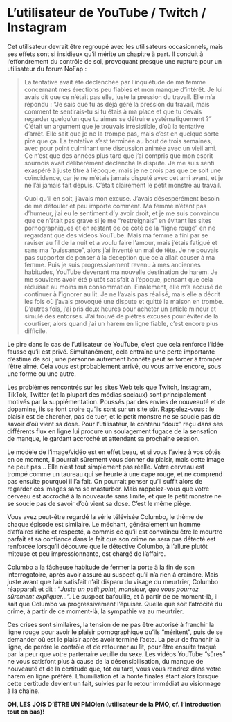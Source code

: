 # L'utilisateur de YouTube / Twitch / Instagram

Cet utilisateur devrait être regroupé avec les utilisateurs occasionnels, mais ses effets sont si insidieux qu'il mérite un chapitre à part. Il conduit à l'effondrement du contrôle de soi, provoquant presque une rupture pour un utilisateur du forum NoFap :

> La tentative avait été déclenchée par l'inquiétude de ma femme concernant mes érections peu fiables et mon manque d'intérêt. Je lui avais dit que ce n'était pas elle, juste la pression du travail. Elle m'a répondu : "Je sais que tu as déjà géré la pression du travail, mais comment te sentirais-tu si tu étais à ma place et que tu devais regarder quelqu'un que tu aimes se détruire systématiquement ?" C'était un argument que je trouvais irrésistible, d'où la tentative d'arrêt. Elle sait que je ne la trompe pas, mais c'est en quelque sorte pire que ça. La tentative s'est terminée au bout de trois semaines, avec pour point culminant une discussion animée avec un vieil ami. Ce n'est que des années plus tard que j'ai compris que mon esprit sournois avait délibérément déclenché la dispute. Je me suis senti exaspéré à juste titre à l'époque, mais je ne crois pas que ce soit une coïncidence, car je ne m'étais jamais disputé avec cet ami avant, et je ne l'ai jamais fait depuis. C'était clairement le petit monstre au travail.
>
> Quoi qu'il en soit, j'avais mon excuse. J'avais désespérément besoin de me défouler et peu importe comment. Ma femme n'étant pas d'humeur, j'ai eu le sentiment d'y avoir droit, et je me suis convaincu que ce n'était pas grave si je me "restreignais" en évitant les sites pornographiques et en restant de ce côté de la "ligne rouge" en ne regardant que des vidéos YouTube. Mais ma femme a fini par se raviser au fil de la nuit et a voulu faire l'amour, mais j'étais fatigué et sans ma "puissance", alors j'ai inventé un mal de tête. Je ne pouvais pas supporter de penser à la déception que cela allait causer à ma femme. Puis je suis progressivement revenu à mes anciennes habitudes, YouTube devenant ma nouvelle destination de harem. Je me souviens avoir été plutôt satisfait à l'époque, pensant que cela réduisait au moins ma consommation. Finalement, elle m'a accusé de continuer à l'ignorer au lit. Je ne l'avais pas réalisé, mais elle a décrit les fois où j'avais provoqué une dispute et quitté la maison en trombe. D'autres fois, j'ai pris deux heures pour acheter un article mineur et simulé des entorses. J'ai trouvé de piètres excuses pour éviter de la courtiser, alors quand j'ai un harem en ligne fiable, c'est encore plus difficile.

Le pire dans le cas de l'utilisateur de YouTube, c'est que cela renforce l'idée fausse qu'il est privé. Simultanément, cela entraîne une perte importante d'estime de soi ; une personne autrement honnête peut se forcer à tromper l'être aimé. Cela vous est probablement arrivé, ou vous arrive encore, sous une forme ou une autre.

Les problèmes rencontrés sur les sites Web tels que Twitch, Instagram, TikTok, Twitter (et la plupart des médias sociaux) sont principalement motivés par la supplémentation. Poussés par des envies de nouveauté et de dopamine, ils se font croire qu'ils sont sur un site sûr. Rappelez-vous : le plaisir est de chercher, pas de tuer, et le petit monstre ne se soucie pas de savoir d'où vient sa dose. Pour l'utilisateur, le contenu "doux" reçu dans ses différents flux en ligne lui procure un soulagement fugace de la sensation de manque, le gardant accroché et attendant sa prochaine session.

Le modèle de l'image/vidéo est en effet beau, et si vous l'aviez à vos côtés en ce moment, il pourrait sûrement vous donner du plaisir, mais cette image ne peut pas... Elle n'est tout simplement pas réelle. Votre cerveau est trompé comme un taureau qui se heurte à une cape rouge, et ne comprend pas ensuite pourquoi il l'a fait. On pourrait penser qu'il suffit alors de regarder ces images sans se masturber. Mais rappelez-vous que votre cerveau est accroché à la nouveauté sans limite, et que le petit monstre ne se soucie pas de savoir d'où vient sa dose. C'est le même piège.

Vous avez peut-être regardé la série télévisée Columbo, le thème de chaque épisode est similaire. Le méchant, généralement un homme d'affaires riche et respecté, a commis ce qu'il est convaincu être le meurtre parfait et sa confiance dans le fait que son crime ne sera pas détecté est renforcée lorsqu'il découvre que le détective Columbo, à l'allure plutôt miteuse et peu impressionnante, est chargé de l'affaire.

Columbo a la fâcheuse habitude de fermer la porte à la fin de son interrogatoire, après avoir assuré au suspect qu'il n'a rien à craindre. Mais juste avant que l'air satisfait n'ait disparu du visage du meurtrier, Columbo réapparaît et dit : "*Juste un petit point, monsieur, que vous pourrez sûrement expliquer...*". Le suspect bafouille, et à partir de ce moment-là, il sait que Columbo va progressivement l'épuiser. Quelle que soit l'atrocité du crime, à partir de ce moment-là, la sympathie va au meurtrier.

Ces crises sont similaires, la tension de ne pas être autorisé à franchir la ligne rouge pour avoir le plaisir pornographique qu'ils "méritent", puis de se demander où est le plaisir après avoir terminé l'acte. La peur de franchir la ligne, de perdre le contrôle et de retourner au lit, pour être ensuite traqué par la peur que votre partenaire veuille du sexe. Les vidéos YouTube "sûres" ne vous satisfont plus à cause de la désensibilisation, du manque de nouveauté et de la certitude que, tôt ou tard, vous vous rendrez dans votre harem en ligne préféré. L'humiliation et la honte finales étant alors lorsque cette certitude devient un fait, suivies par le retour immédiat au visionnage à la chaîne.

**OH, LES JOIS D'ÊTRE UN PMOien (utilisateur de la PMO, cf. l'introduction tout en bas)!**
